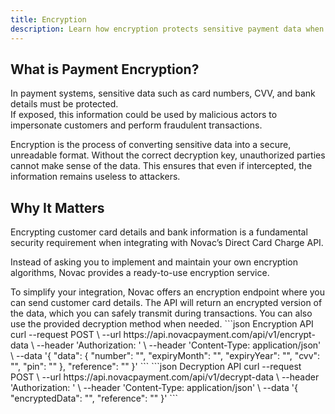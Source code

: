 ```yaml
---
title: Encryption
description: Learn how encryption protects sensitive payment data when using Novac Payment APIs.
---
```


## What is Payment Encryption?

In payment systems, sensitive data such as card numbers, CVV, and bank details must be protected.  
If exposed, this information could be used by malicious actors to impersonate customers and perform fraudulent transactions.  

Encryption is the process of converting sensitive data into a secure, unreadable format. Without the correct decryption key, unauthorized parties cannot make sense of the data. This ensures that even if intercepted, the information remains useless to attackers.  

## Why It Matters

Encrypting customer card details and bank information is a fundamental security requirement when integrating with Novac’s Direct Card Charge API.  

Instead of asking you to implement and maintain your own encryption algorithms, Novac provides a ready-to-use encryption service.

<Note>
   To simplify your integration, Novac offers an encryption endpoint where you can send customer card details.  The API will return an encrypted version of the data, which you can safely transmit during transactions. You can also use the provided decryption method when needed.  
</Note>

<CodeGroup>
   ```json Encryption API
    curl --request POST \
        --url https://api.novacpayment.com/api/v1/encrypt-data \
        --header 'Authorization: <api-key>' \
        --header 'Content-Type: application/json' \
        --data '{
        "data": {
            "number": "<string>",
            "expiryMonth": "<string>",
            "expiryYear": "<string>",
            "cvv": "<string>",
            "pin": "<string>"
        },
        "reference": "<string>"
    }'  
   ```
   ```json Decryption API 
    curl --request POST \
    --url https://api.novacpayment.com/api/v1/decrypt-data \
    --header 'Authorization: <api-key>' \
    --header 'Content-Type: application/json' \
    --data '{
        "encryptedData": "<string>",
        "reference": "<string>"
    }'
   ```
</CodeGroup>


